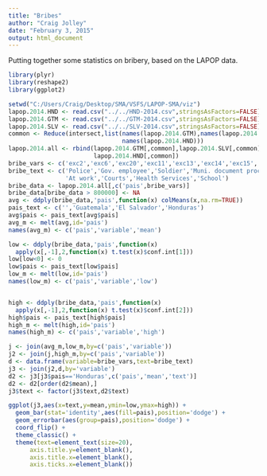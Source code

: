 ```yaml
---
title: "Bribes"
author: "Craig Jolley"
date: "February 3, 2015"
output: html_document
---
```


Putting together some statistics on bribery, based on the LAPOP data.

```r
library(plyr)
library(reshape2)
library(ggplot2)

setwd("C:/Users/Craig/Desktop/SMA/VSFS/LAPOP-SMA/viz")
lapop.2014.HND <- read.csv("../../HND-2014.csv",stringsAsFactors=FALSE)
lapop.2014.GTM <- read.csv("../../GTM-2014.csv",stringsAsFactors=FALSE)
lapop.2014.SLV <- read.csv("../../SLV-2014.csv",stringsAsFactors=FALSE)
common <- Reduce(intersect,list(names(lapop.2014.GTM),names(lapop.2014.SLV),
                                names(lapop.2014.HND)))
lapop.2014.all <- rbind(lapop.2014.GTM[,common],lapop.2014.SLV[,common],
                        lapop.2014.HND[,common])
bribe_vars <- c('exc2','exc6','exc20','exc11','exc13','exc14','exc15','exc16')
bribe_text <- c('Police','Gov. employee','Soldier','Muni. document processing',
                'At work','Courts','Health Services','School')
bribe_data <- lapop.2014.all[,c('pais',bribe_vars)]
bribe_data[bribe_data > 800000] <- NA
avg <- ddply(bribe_data,'pais',function(x) colMeans(x,na.rm=TRUE))
pais_text <- c('','Guatemala','El Salvador','Honduras')
avg$pais <- pais_text[avg$pais]
avg_m <- melt(avg,id='pais')
names(avg_m) <- c('pais','variable','mean')

low <- ddply(bribe_data,'pais',function(x)
  apply(x[,-1],2,function(x) t.test(x)$conf.int[1]))
low[low<0] <- 0
low$pais <- pais_text[low$pais]
low_m <- melt(low,id='pais')
names(low_m) <- c('pais','variable','low')


high <- ddply(bribe_data,'pais',function(x)
  apply(x[,-1],2,function(x) t.test(x)$conf.int[2]))
high$pais <- pais_text[high$pais]
high_m <- melt(high,id='pais')
names(high_m) <- c('pais','variable','high')

j <- join(avg_m,low_m,by=c('pais','variable'))
j2 <- join(j,high_m,by=c('pais','variable'))
d <- data.frame(variable=bribe_vars,text=bribe_text)
j3 <- join(j2,d,by='variable')
d2 <- j3[j3$pais=='Honduras',c('pais','mean','text')]
d2 <- d2[order(d2$mean),]
j3$text <- factor(j3$text,d2$text)

ggplot(j3,aes(x=text,y=mean,ymin=low,ymax=high)) +
  geom_bar(stat='identity',aes(fill=pais),position='dodge') +
  geom_errorbar(aes(group=pais),position='dodge') +
  coord_flip() +
  theme_classic() +
  theme(text=element_text(size=20),
      axis.title.y=element_blank(),
      axis.title.x=element_blank(),
      axis.ticks.x=element_blank()) 
```
